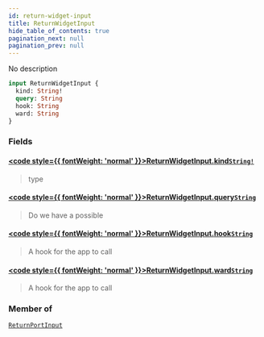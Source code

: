 ```yaml
---
id: return-widget-input
title: ReturnWidgetInput
hide_table_of_contents: true
pagination_next: null
pagination_prev: null
---
```








No description

```graphql
input ReturnWidgetInput {
  kind: String!
  query: String
  hook: String
  ward: String
}
```


### Fields

#### [<code style={{ fontWeight: 'normal' }}>ReturnWidgetInput.<b>kind</b></code>](#)<Bullet />[`String!`](/docs/schemas/arkitekt/scalars/string) <Badge class="secondary" text="non-null"/> <Badge class="secondary" text="scalar"/>
> type
> 

#### [<code style={{ fontWeight: 'normal' }}>ReturnWidgetInput.<b>query</b></code>](#)<Bullet />[`String`](/docs/schemas/arkitekt/scalars/string) <Badge class="secondary" text="scalar"/>
> Do we have a possible
> 

#### [<code style={{ fontWeight: 'normal' }}>ReturnWidgetInput.<b>hook</b></code>](#)<Bullet />[`String`](/docs/schemas/arkitekt/scalars/string) <Badge class="secondary" text="scalar"/>
> A hook for the app to call
> 

#### [<code style={{ fontWeight: 'normal' }}>ReturnWidgetInput.<b>ward</b></code>](#)<Bullet />[`String`](/docs/schemas/arkitekt/scalars/string) <Badge class="secondary" text="scalar"/>
> A hook for the app to call
> 



### Member of

[`ReturnPortInput`](/docs/schemas/arkitekt/inputs/return-port-input)  <Badge class="secondary" text="input"/>



